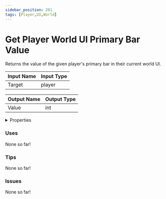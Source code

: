 ```yaml
---
sidebar_position: 201
tags: [Player,UI,World]
---
```


# Get Player World UI Primary Bar Value

Returns the value of the given player's primary bar in their current world UI.




<EsbSvg />

| Input Name | Input Type |
|-----------|-----------|
| Target | player |

| Output Name | Output Type |
|-----------|-----------|
| Value | int |


<details>
  <summary>Properties</summary>
  <div>
    <div>
    <table>
      <thead>
        <tr>
          <th>Is beta required?</th>
          <th>❌</th>
        </tr>
        <tr>
          <th>Is this chip a trolling risk?</th>
          <th>❌</th>
        </tr>
        <tr>
          <th>Chip UUID</th>
          <th>84f241f5-fa59-43a3-9b2d-029b831e9275</th>
        </tr>
      </thead>
    </table>
    </div>
  </div>
</details>

### Uses

None so far!

### Tips

None so far!

### Issues

None so far!